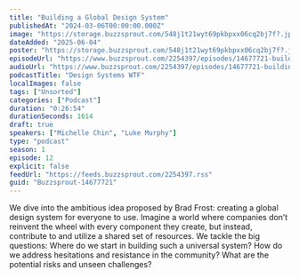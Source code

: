 ```yaml
---
title: "Building a Global Design System"
publishedAt: "2024-03-06T00:00:00.000Z"
image: "https://storage.buzzsprout.com/548j1t21wyt69pkbpxx06cq2bj7f?.jpg"
dateAdded: "2025-06-04"
poster: "https://storage.buzzsprout.com/548j1t21wyt69pkbpxx06cq2bj7f?.jpg"
episodeUrl: "https://www.buzzsprout.com/2254397/episodes/14677721-building-a-global-design-system.mp3"
audioUrl: "https://www.buzzsprout.com/2254397/episodes/14677721-building-a-global-design-system.mp3"
podcastTitle: "Design Systems WTF"
localImages: false
tags: ["Unsorted"]
categories: ["Podcast"]
duration: "0:26:54"
durationSeconds: 1614
draft: true
speakers: ["Michelle Chin", "Luke Murphy"]
type: "podcast"
season: 1
episode: 12
explicit: false
feedUrl: "https://feeds.buzzsprout.com/2254397.rss"
guid: "Buzzsprout-14677721"
---
```

We dive into the ambitious idea proposed by Brad Frost: creating a global design system for everyone to use. Imagine a world where companies don’t reinvent the wheel with every component they create, but instead, contribute to and utilize a shared set of resources. We tackle the big questions: Where do we start in building such a universal system? How do we address hesitations and resistance in the community? What are the potential risks and unseen challenges?
